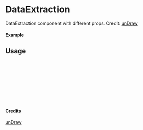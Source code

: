 
<Meta of={DataExtraction} title="unDraw/DataExtraction" />

# DataExtraction

DataExtraction component with different props.
Credit: [unDraw](https://undraw.co/illustrations)

#### Example

<Canvas of={DataExtraction.Primary} />

## Usage

```ts
import { DataExtraction } from "yadl-ui";

const Example = () => {
  return (
      <DataExtraction />
  );
};

export default Example;
```

#### Credits
[unDraw](https://undraw.co/illustrations)
